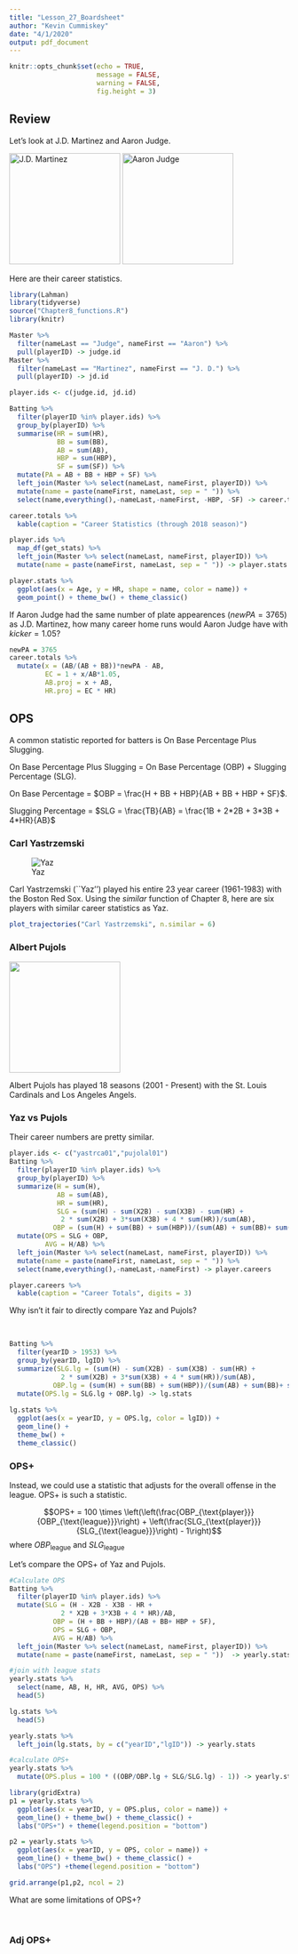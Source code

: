 ```yaml
---
title: "Lesson_27_Boardsheet"
author: "Kevin Cummiskey"
date: "4/1/2020"
output: pdf_document
---
```


```r
knitr::opts_chunk$set(echo = TRUE,
                      message = FALSE,
                      warning = FALSE,
                      fig.height = 3)
```

## Review

Let's look at J.D. Martinez and Aaron Judge.

![J.D. Martinez](jd.jpeg){width=200px} ![Aaron Judge](judge.jpeg){width=200px}

Here are their career statistics.

```r
library(Lahman)
library(tidyverse)
source("Chapter8_functions.R")
library(knitr)

Master %>% 
  filter(nameLast == "Judge", nameFirst == "Aaron") %>% 
  pull(playerID) -> judge.id
Master %>% 
  filter(nameLast == "Martinez", nameFirst == "J. D.") %>% 
  pull(playerID) -> jd.id

player.ids <- c(judge.id, jd.id)

Batting %>% 
  filter(playerID %in% player.ids) %>% 
  group_by(playerID) %>% 
  summarise(HR = sum(HR),
            BB = sum(BB),
            AB = sum(AB),
            HBP = sum(HBP),
            SF = sum(SF)) %>% 
  mutate(PA = AB + BB + HBP + SF) %>% 
  left_join(Master %>% select(nameLast, nameFirst, playerID)) %>% 
  mutate(name = paste(nameFirst, nameLast, sep = " ")) %>% 
  select(name,everything(),-nameLast,-nameFirst, -HBP, -SF) -> career.totals

career.totals %>%
  kable(caption = "Career Statistics (through 2018 season)")
```

```r
player.ids %>%
  map_df(get_stats) %>% 
  left_join(Master %>% select(nameLast, nameFirst, playerID)) %>% 
  mutate(name = paste(nameFirst, nameLast, sep = " ")) -> player.stats

player.stats %>% 
  ggplot(aes(x = Age, y = HR, shape = name, color = name)) +
  geom_point() + theme_bw() + theme_classic()
```

If Aaron Judge had the same number of plate appearences ($newPA = 3765$) as J.D. Martinez, how many career home runs would Aaron Judge have with $kicker = 1.05$?

```r
newPA = 3765
career.totals %>% 
  mutate(x = (AB/(AB + BB))*newPA - AB,
         EC = 1 + x/AB*1.05,
         AB.proj = x + AB,
         HR.proj = EC * HR)
```

\newpage

## OPS

A common statistic reported for batters is On Base Percentage Plus Slugging.  

On Base Percentage Plus Slugging = On Base Percentage (OBP) + Slugging Percentage (SLG).

On Base Percentage = $OBP = \frac{H + BB + HBP}{AB + BB + HBP + SF}$.

Slugging Percentage = $SLG = \frac{TB}{AB} = \frac{1B + 2*2B + 3*3B + 4*HR}{AB}$

### Carl Yastrzemski

![Yaz](yaz.jpeg)

Carl Yastrzemski (``Yaz'') played his entire 23 year career (1961-1983) with the Boston Red Sox.  Using the *similar* function of Chapter 8, here are six players with similar career statistics as Yaz.

```r
plot_trajectories("Carl Yastrzemski", n.similar = 6)
```

### Albert Pujols

![](pujols.jpeg){width=200px}

Albert Pujols has played 18 seasons (2001 - Present) with the St. Louis Cardinals and Los Angeles Angels.

### Yaz vs Pujols

Their career numbers are pretty similar.

```r
player.ids <- c("yastrca01","pujolal01")
Batting %>% 
  filter(playerID %in% player.ids) %>% 
  group_by(playerID) %>% 
  summarize(H = sum(H),
            AB = sum(AB),
            HR = sum(HR),
            SLG = (sum(H) - sum(X2B) - sum(X3B) - sum(HR) +
             2 * sum(X2B) + 3*sum(X3B) + 4 * sum(HR))/sum(AB),
           OBP = (sum(H) + sum(BB) + sum(HBP))/(sum(AB) + sum(BB)+ sum(HBP) + sum(SF))) %>% 
  mutate(OPS = SLG + OBP,
         AVG = H/AB) %>% 
  left_join(Master %>% select(nameLast, nameFirst, playerID)) %>% 
  mutate(name = paste(nameFirst, nameLast, sep = " ")) %>% 
  select(name,everything(),-nameLast,-nameFirst) -> player.careers

player.careers %>% 
  kable(caption = "Career Totals", digits = 3)
```

Why isn't it fair to directly compare Yaz and Pujols?

&nbsp;

```r
Batting %>% 
  filter(yearID > 1953) %>% 
  group_by(yearID, lgID) %>% 
  summarize(SLG.lg = (sum(H) - sum(X2B) - sum(X3B) - sum(HR) +
             2 * sum(X2B) + 3*sum(X3B) + 4 * sum(HR))/sum(AB),
           OBP.lg = (sum(H) + sum(BB) + sum(HBP))/(sum(AB) + sum(BB)+ sum(HBP) + sum(SF))) %>% 
  mutate(OPS.lg = SLG.lg + OBP.lg) -> lg.stats
           
lg.stats %>% 
  ggplot(aes(x = yearID, y = OPS.lg, color = lgID)) +
  geom_line() +
  theme_bw() +
  theme_classic()
```

### OPS+

Instead, we could use a statistic that adjusts for the overall offense in the league.  OPS+ is such a statistic.

$$OPS+ = 100 \times \left(\left(\frac{OBP_{\text{player}}}{OBP_{\text{league}}}\right) + \left(\frac{SLG_{\text{player}}}{SLG_{\text{league}}}\right) - 1\right)$$
where $OBP_{\text{league}}$ and $SLG_{\text{league}}$

Let's compare the OPS+ of Yaz and Pujols.

```r
#Calculate OPS
Batting %>% 
  filter(playerID %in% player.ids) %>% 
  mutate(SLG = (H - X2B - X3B - HR +
             2 * X2B + 3*X3B + 4 * HR)/AB,
           OBP = (H + BB + HBP)/(AB + BB+ HBP + SF),
           OPS = SLG + OBP,
           AVG = H/AB) %>% 
  left_join(Master %>% select(nameLast, nameFirst, playerID)) %>% 
  mutate(name = paste(nameFirst, nameLast, sep = " "))  -> yearly.stats

#join with league stats
yearly.stats %>% 
  select(name, AB, H, HR, AVG, OPS) %>% 
  head(5)

lg.stats %>% 
  head(5)

yearly.stats %>% 
  left_join(lg.stats, by = c("yearID","lgID")) -> yearly.stats

#calculate OPS+
yearly.stats %>% 
  mutate(OPS.plus = 100 * ((OBP/OBP.lg + SLG/SLG.lg) - 1)) -> yearly.stats

library(gridExtra)
p1 = yearly.stats %>% 
  ggplot(aes(x = yearID, y = OPS.plus, color = name)) +
  geom_line() + theme_bw() + theme_classic() +
  labs("OPS+") + theme(legend.position = "bottom")

p2 = yearly.stats %>% 
  ggplot(aes(x = yearID, y = OPS, color = name)) +
  geom_line() + theme_bw() + theme_classic() +
  labs("OPS") +theme(legend.position = "bottom")

grid.arrange(p1,p2, ncol = 2)
```

What are some limitations of OPS+?

&nbsp;


### Adj OPS+



